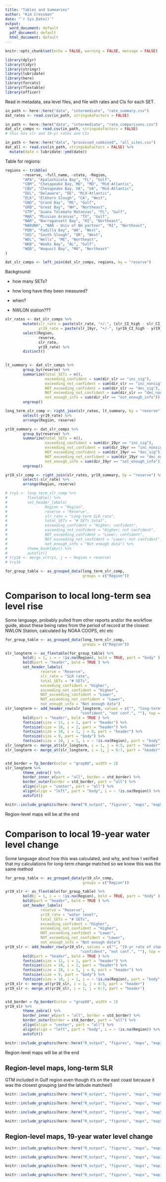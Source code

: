 ```yaml
---
title: "Tables and Summaries"
author: "Kim Cressman"
date: "`r Sys.Date()`"
output:
  word_document: default
  pdf_document: default
  html_document: default
---
```


```r
knitr::opts_chunk$set(echo = FALSE, warning = FALSE, message = FALSE)
```

```r
library(dplyr)
library(tidyr)
library(stringr)
library(lubridate)
library(here)
library(forcats)
library(flextable)
library(officer)
```


Read in metadata, sea level files, and file with rates and CIs for each SET.  

```r
in_path <- here::here("data", "intermediate", "rate_summary.csv")
dat_rates <- read.csv(in_path, stringsAsFactors = FALSE)

in_path <- here::here("data", "intermediate", "rate_comparisons.csv")
dat_slr_comps <- read.csv(in_path, stringsAsFactors = FALSE)
# this has slr and 19-yr rates and CIs

in_path <- here::here("data", "processed_combined", "all_sites.csv")
dat_all <- read.csv(in_path, stringsAsFactors = FALSE) %>% 
  mutate(date = lubridate::ymd(date))
```

Table for regions:  

```r
regions <- tribble(
        ~reserve, ~full_name, ~state, ~Region,
        "APA", "Apalachicola Bay", "FL", "Gulf",
        "CBM", "Chesapeake Bay, MD", "MD", "Mid-Atlantic",
        "CBV", "Chesapeake Bay, VA", "VA", "Mid-Atlantic",
        "DEL", "Delaware", "DE", "Mid-Atlantic",
        "ELK", "Elkhorn Slough", "CA", "West",
        "GND", "Grand Bay", "MS", "Gulf",
        "GRB", "Great Bay", "NH", "Northeast",
        "GTM", "Guana Tolomato Matanzas", "FL", "Gulf",
        "MAR", "Mission Aransas", "TX", "Gulf",
        "NAR", "Narragansett Bay", "RI", "Northeast",
        "NARUNH", "NAR - Univ of NH partner", "RI", "Northeast",
        "PDB", "Padilla Bay", "WA", "West",
        "SOS", "South Slough", "OR", "West",
        "WEL", "Wells", "ME", "Northeast",
        "WKB", "Weeks Bay", "AL", "Gulf",
        "WQB", "Waquoit Bay", "MA", "Northeast"
)

dat_slr_comps <- left_join(dat_slr_comps, regions, by = "reserve")
```

Background:  

-  how many SETs?  
-  how long have they been measured?  
-  when?  

-  NWLON station???  


```r
slr_rates <- dat_slr_comps %>% 
        mutate(slr_rate = paste(slr_rate, "+/-", (slr_CI_high - slr_CI_low)/2),
               yr19_rate = paste(slr_19yr, "+/-", (yr19_CI_high - yr19_CI_low)/2)) %>% 
        select(Region,
               reserve, 
               slr_rate, 
               yr19_rate) %>% 
        distinct() 
        

lt_summary <- dat_slr_comps %>% 
        group_by(reserve) %>% 
        summarize(total_SETs = n(),
                  exceeding_confident = sum(dir_slr == "inc_sig"),
                  exceeding_not_confident = sum(dir_slr == "inc_nonsig"),
                  NOT_exceeding_confident = sum(dir_slr == "dec_sig"),
                  NOT_exceeding_not_confident = sum(dir_slr == "dec_nonsig"),
                  not_enough_info = sum(dir_slr == "not_enough_info")) %>%
        ungroup()

long_term_slr_comp <- right_join(slr_rates, lt_summary, by = "reserve") %>% 
        select(-yr19_rate) %>% 
        arrange(Region, reserve)

yr19_summary <- dat_slr_comps %>% 
        group_by(reserve) %>% 
        summarize(total_SETs = n(),
                  exceeding_confident = sum(dir_19yr == "inc_sig"),
                  exceeding_not_confident = sum(dir_19yr == "inc_nonsig"),
                  NOT_exceeding_confident = sum(dir_19yr == "dec_sig"),
                  NOT_exceeding_not_confident = sum(dir_19yr == "dec_nonsig"),
                  not_enough_info = sum(dir_19yr == "not_enough_info")) %>%
        ungroup()

yr19_slr_comp <- right_join(slr_rates, yr19_summary, by = "reserve") %>% 
        select(-slr_rate) %>% 
        arrange(Region, reserve)
```


```r
# try1 <- long_term_slr_comp %>% 
#         flextable() %>% 
#         set_header_labels(
#                 Region = "Region",
#                 reserve = "Reserve",
#                 slr_rate = "Long-term SLR rate",
#                 total_SETs = "# SETs total",
#                 exceeding_confident = "Higher; confident",
#                 exceeding_not_confident = "Higher; not confident",
#                 NOT_exceeding_confident = "Lower; confident",
#                 NOT_exceeding_not_confident = "Lower; not confident",
#                 not_enough_info = "Not enough data") %>% 
#         theme_booktabs() %>% 
#         autofit()
# try1b <- merge_v(try1, j = ~ Region + reserve)
# try1b
```

```r
for_group_table <- as_grouped_data(long_term_slr_comp,
                                   groups = c("Region"))
```

# Comparison to local long-term sea level rise  

Some language, probably pulled from other reports and/or the workflow guide, about these being rates from the period of record at the closest NWLON Station, calculated by NOAA COOPS, etc etc


```r
for_group_table <- as_grouped_data(long_term_slr_comp,
                                   groups = c("Region"))
```

```r
slr_longterm <- as_flextable(for_group_table) %>% 
        bold(j = 1, i = ~ !is.na(Region), bold = TRUE, part = "body" ) %>% 
        bold(part = "header", bold = TRUE ) %>% 
        set_header_labels(
                reserve = "Reserve",
                slr_rate = "SLR rate",
                total_SETs = "# SETs",
                exceeding_confident = "Higher",
                exceeding_not_confident = "Higher",
                NOT_exceeding_confident = "Lower",
                NOT_exceeding_not_confident = "Lower",
                not_enough_info = "Not enough data")
slr_longterm <- add_header_row(slr_longterm, values = c("", "long-term", "total", "confident", "not conf.",
                                  "confident", "not conf.", ""), top = FALSE) %>% 
        bold(part = "header", bold = TRUE ) %>% 
        fontsize(size = 11, i = 1, part = "header") %>%
        fontsize(size = 10, i = 2, part = "header") %>% 
        fontsize(size = 10, i = 1, j = 8, part = "header") %>% 
        fontsize(size = 9, part = "body") %>% 
        fontsize(size = 10, j = 1, i = ~ !is.na(Region), part = "body")
slr_longterm <- merge_at(slr_longterm, i = 1, j = 4:5, part = "header")
slr_longterm <- merge_at(slr_longterm, i = 1, j = 6:7, part = "header")


std_border = fp_border(color = "gray80", width = 1)
slr_longterm %>% 
        theme_zebra() %>% 
        border_inner_v(part = "all", border = std_border) %>% 
        border_outer(border = std_border, part = "all") %>% 
        align(align = "center", part = "all") %>% 
        align(align = "left", part = "body", i = ~ !is.na(Region)) %>% 
        autofit()
```

```r
knitr::include_graphics(here::here("R_output", "figures", "maps", "mapSLR_all.png"))
```

Region-level maps will be at the end  


# Comparison to local 19-year water level change  

Some language about how this was calculated, and why, and how I verified that my calculations for long-term change matched so we knew this was the same method

```r
for_group_table <- as_grouped_data(yr19_slr_comp,
                                   groups = c("Region"))
```

```r
yr19_slr <- as_flextable(for_group_table) %>% 
        bold(j = 1, i = ~ !is.na(Region), bold = TRUE, part = "body" ) %>% 
        bold(part = "header", bold = TRUE ) %>% 
        set_header_labels(
                reserve = "Reserve",
                yr19_rate = "water level",
                total_SETs = "# SETs",
                exceeding_confident = "Higher",
                exceeding_not_confident = "Higher",
                NOT_exceeding_confident = "Lower",
                NOT_exceeding_not_confident = "Lower",
                not_enough_info = "Not enough data")
yr19_slr <- add_header_row(yr19_slr, values = c("", "19-yr rate of change", "total", "confident", "not conf.",
                                  "confident", "not conf.", ""), top = FALSE) %>% 
        bold(part = "header", bold = TRUE ) %>% 
        fontsize(size = 11, i = 1, part = "header") %>%
        fontsize(size = 10, i = 2, part = "header") %>% 
        fontsize(size = 10, i = 1, j = 8, part = "header") %>% 
        fontsize(size = 9, part = "body") %>% 
        fontsize(size = 10, j = 1, i = ~ !is.na(Region), part = "body")
yr19_slr <- merge_at(yr19_slr, i = 1, j = 4:5, part = "header")
yr19_slr <- merge_at(yr19_slr, i = 1, j = 6:7, part = "header")


std_border = fp_border(color = "gray80", width = 1)
yr19_slr %>% 
        theme_zebra() %>% 
        border_inner_v(part = "all", border = std_border) %>% 
        border_outer(border = std_border, part = "all") %>% 
        align(align = "center", part = "all") %>% 
        align(align = "left", part = "body", i = ~ !is.na(Region)) %>% 
        autofit()
```

```r
knitr::include_graphics(here::here("R_output", "figures", "maps", "map19yr_all.png"))
```

Region-level maps will be at the end  


## Region-level maps, long-term SLR  

GTM included in Gulf region even though it's on the east coast because it was the closest grouping (and the latitude matches!)  

```r
knitr::include_graphics(here::here("R_output", "figures", "maps", "mapSLR_gulf.png"))
```

```r
knitr::include_graphics(here::here("R_output", "figures", "maps", "mapSLR_midatl.png"))
```

```r
knitr::include_graphics(here::here("R_output", "figures", "maps", "mapSLR_ne.png"))
```

```r
knitr::include_graphics(here::here("R_output", "figures", "maps", "mapSLR_west.png"))
```


## Region-level maps, 19-year water level change  


```r
knitr::include_graphics(here::here("R_output", "figures", "maps", "map19yr_gulf.png"))
```

```r
knitr::include_graphics(here::here("R_output", "figures", "maps", "map19yr_midatl.png"))
```

```r
knitr::include_graphics(here::here("R_output", "figures", "maps", "map19yr_ne.png"))
```

```r
knitr::include_graphics(here::here("R_output", "figures", "maps", "map19yr_west.png"))
```